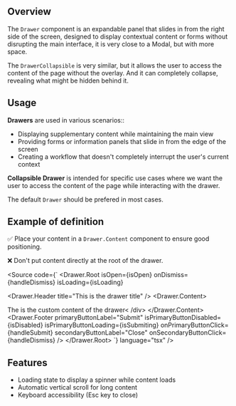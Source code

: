 
<Meta title="Manager UI Kit/components/Drawer/Documentation" />

## Overview

The `Drawer` component is an expandable panel that slides in from the right side of the screen, designed to display contextual content or forms without disrupting the main interface, it is very close to a Modal, but with more space.

The `DrawerCollapsible` is very similar, but it allows the user to access the content of the page without the overlay. And it can completely collapse, revealing what might be hidden behind it.

## Usage

**Drawers** are used in various scenarios::

- Displaying supplementary content while maintaining the main view
- Providing forms or information panels that slide in from the edge of the screen
- Creating a workflow that doesn't completely interrupt the user's current context

**Collapsible Drawer** is intended for specific use cases where we want the user to access the content of the page while interacting with the drawer.

The default `Drawer` should be prefered in most cases.

## Example of definition

✅ Place your content in a `Drawer.Content` component to ensure good positioning.

❌ Don't put content directly at the root of the drawer.

<Source
  code={`
<Drawer.Root
  isOpen={isOpen}
  onDismiss={handleDismiss}
  isLoading={isLoading}
  >
  <Drawer.Header
    title="This is the drawer title"
  />
  <Drawer.Content>
    <div>
      The is the custom content of the drawer<
    /div>
  </Drawer.Content>
  <Drawer.Footer
    primaryButtonLabel="Submit"
    isPrimaryButtonDisabled={isDisabled}
    isPrimaryButtonLoading={isSubmiting}
    onPrimaryButtonClick={handleSubmit}
    secondaryButtonLabel="Close"
    onSecondaryButtonClick={handleDismiss}
  />
</Drawer.Root>
    `}
  language="tsx"
/>



## Features

- Loading state to display a spinner while content loads
- Automatic vertical scroll for long content
- Keyboard accessibility (Esc key to close)